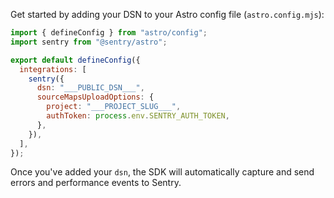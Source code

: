Get started by adding your DSN to your Astro config file (`astro.config.mjs`):

<SignInNote />

```javascript {filename:astro.config.mjs}
import { defineConfig } from "astro/config";
import sentry from "@sentry/astro";

export default defineConfig({
  integrations: [
    sentry({
      dsn: "___PUBLIC_DSN___",
      sourceMapsUploadOptions: {
        project: "___PROJECT_SLUG___",
        authToken: process.env.SENTRY_AUTH_TOKEN,
      },
    }),
  ],
});
```

Once you've added your `dsn`, the SDK will automatically capture and send errors and performance events to Sentry.
